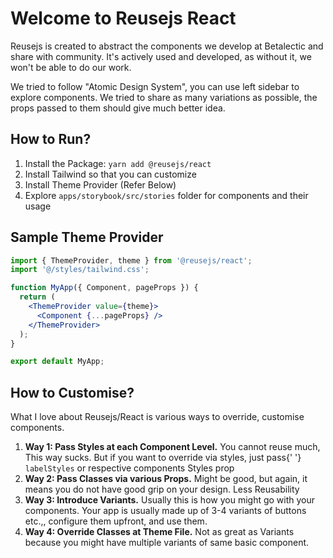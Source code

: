 
<Meta title='Welcome/Introduction' />

<style>
  {`
    .subheading {
      --mediumdark: '#999999';
      font-weight: 900;
      font-size: 13px;
      color: #999;
      letter-spacing: 6px;
      line-height: 24px;
      text-transform: uppercase;
      margin-bottom: 12px;
      margin-top: 40px;
    }

    .link-list {
      display: grid;
      grid-template-columns: 1fr;
      grid-template-rows: 1fr 1fr;
      row-gap: 10px;
    }

    @media (min-width: 620px) {
      .link-list {
        row-gap: 20px;
        column-gap: 20px;
        grid-template-columns: 1fr 1fr;
      }
    }

    @media all and (-ms-high-contrast:none) {
    .link-list {
        display: -ms-grid;
        -ms-grid-columns: 1fr 1fr;
        -ms-grid-rows: 1fr 1fr;
      }
    }

    .link-item {
      display: block;
      padding: 20px 30px 20px 15px;
      border: 1px solid #00000010;
      border-radius: 5px;
      transition: background 150ms ease-out, border 150ms ease-out, transform 150ms ease-out;
      color: #333333;
      display: flex;
      align-items: flex-start;
    }

    .link-item:hover {
      border-color: #1EA7FD50;
      transform: translate3d(0, -3px, 0);
      box-shadow: rgba(0, 0, 0, 0.08) 0 3px 10px 0;
    }

    .link-item:active {
      border-color: #1EA7FD;
      transform: translate3d(0, 0, 0);
    }

    .link-item strong {
      font-weight: 700;
      display: block;
      margin-bottom: 2px;
    }

    .link-item img {
      height: 40px;
      width: 40px;
      margin-right: 15px;
      flex: none;
    }

    .link-item span {
      font-size: 14px;
      line-height: 20px;
    }

    .tip {
      display: inline-block;
      border-radius: 1em;
      font-size: 11px;
      line-height: 12px;
      font-weight: 700;
      background: #E7FDD8;
      color: #66BF3C;
      padding: 4px 12px;
      margin-right: 10px;
      vertical-align: top;
    }

    .tip-wrapper {
      font-size: 13px;
      line-height: 20px;
      margin-top: 40px;
      margin-bottom: 40px;
    }

    .tip-wrapper code {
      font-size: 12px;
      display: inline-block;
    }
  `}
</style>

# Welcome to Reusejs React

Reusejs is created to abstract the components we develop at Betalectic and share with community. It's actively used and developed, as without it, we won't be able to do our work.

We tried to follow "Atomic Design System", you can use left sidebar to explore components. We tried to share as many variations as possible, the props passed to them should give much better idea.

<h2>How to Run?</h2>

<p>
  <ol>
    <li>
      Install the Package: <code>yarn add @reusejs/react</code>
    </li>
    <li>Install Tailwind so that you can customize</li>
    <li>
      Install Theme Provider (Refer Below)
    </li>
    <li>
      Explore <code>apps/storybook/src/stories</code> folder for components and
      their usage
    </li>

  </ol>
</p>

<h2>Sample Theme Provider</h2>

```jsx
import { ThemeProvider, theme } from '@reusejs/react';
import '@/styles/tailwind.css';

function MyApp({ Component, pageProps }) {
  return (
    <ThemeProvider value={theme}>
      <Component {...pageProps} />
    </ThemeProvider>
  );
}

export default MyApp;
```

<h2>How to Customise?</h2>

<p>
  What I love about Reusejs/React is various ways to override, customise
  components.
  <ol>
    <li>
      <b>Way 1: Pass Styles at each Component Level.</b> You cannot reuse much,
      This way sucks. But if you want to override via styles, just pass{' '}
      <code>labelStyles</code> or respective components Styles prop
    </li>
    <li>
      <b>Way 2: Pass Classes via various Props.</b> Might be good, but again, it
      means you do not have good grip on your design. Less Reusability
    </li>
    <li>
      <b>Way 3: Introduce Variants.</b> Usually this is how you might go with
      your components. Your app is usually made up of 3-4 variants of buttons
      etc.,, configure them upfront, and use them.
    </li>
    <li>
      <b>Way 4: Override Classes at Theme File.</b> Not as great as Variants
      because you might have multiple variants of same basic component.
    </li>
  </ol>
</p>
